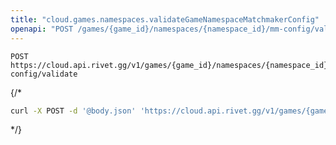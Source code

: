 ```yaml
---
title: "cloud.games.namespaces.validateGameNamespaceMatchmakerConfig"
openapi: "POST /games/{game_id}/namespaces/{namespace_id}/mm-config/validate"
---
```


```
POST https://cloud.api.rivet.gg/v1/games/{game_id}/namespaces/{namespace_id}/mm-config/validate
```


{/*<RequestExample>
```bash curl
curl -X POST -d '@body.json' 'https://cloud.api.rivet.gg/v1/games/{game_id}/namespaces/{namespace_id}/mm-config/validate'
```
</RequestExample>*/}
